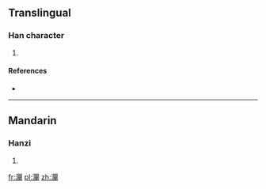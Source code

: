 ==Translingual==

===Han character===
{{Han char|rn=85|rad=水|as=20|sn=23|four=3712<sub>0</sub>|canj=水日弓十 (EANJ)}}

# {{defn|Han|sort=水20}}

====References====
* {{Han ref|kx=0663.310|dkj=18793|dj=1072.190|hdz=31797.060|uh=705B|ud=28763|bh=F7E4|bd=63460}}

----

==Mandarin==

===Hanzi===
{{cmn-hanzi|pin=[[chǎn]] ([[chan3]])|wg=[[ch'an3|ch'an<sup>3</sup>]]}}

# {{defn|lang=cmn|sort=水20}}

[[fr:灛]]
[[pl:灛]]
[[zh:灛]]